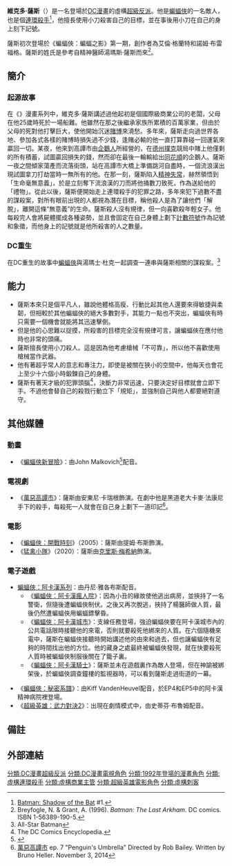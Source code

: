 
{{NoteTA
|G1=美國漫畫
|T=zh-tw:維克多·薩斯; zh-hk:域陀·薩斯;
|1=zh-tw:維克多·薩斯; zh-hk:域陀·薩斯;
|2=zh-cn:哥谭;zh-tw:高譚; zh-hk:葛咸;
|3=zh-cn:詹姆斯·戈登;zh-hk:占士·戈頓;zh-tw:詹姆斯·高登;
|4=zh-cn:戈登;zh-hk:戈頓;zh-tw:高登;
|5=zh-tw:阿卡漢;zh-cn:阿卡姆;
|6=zh-tw:萬惡高譚市;zh-hk:葛咸城;zh-cn:哥谭}}
{{Infobox comics character
|character_name = 維克多·薩斯<br>Victor Zsasz
|image = [[File:StreetsOfGotham4.jpg|File:StreetsOfGotham4.jpg]]
|converted = 
|caption =《蝙蝠俠：高譚街頭》#4（2009年11月）中的維克多·薩斯。由 Dustin Nguyen所繪。
|publisher = [[DC漫画|DC漫画]]
|debut = 《蝙蝠俠：蝙蝠之影》#1<br>（1992年六月）
|creators = 艾倫·格蘭特<br>諾姆·布雷福格
|alter_ego = 維克多·薩斯<br>Victor Zsasz
|aliases= 薩斯先生
|alliances = Secret Society of Super Villains
|partners = 
|powers = 極度奸詐<br>經過一定程度鍛鍊的力量、敏捷與專注力<br>難以預測的行動
}}
'''維克多·薩斯'''（{{lang-en|'''Victor Zsasz'''}}）是一名登場於[[DC漫畫|DC漫畫]]的虛構[[超級反派|超級反派]]。他是[[蝙蝠俠|蝙蝠俠]]的一名敵人，也是個[[連環殺手|連環殺手]]<ref name="Shadow of the Bat #1">[[Batman:_Shadow_of_the_Bat|Batman: Shadow of the Bat]] #1.</ref>，他擅長使用小刀殺害自己的目標，並在事後用小刀在自己的身上刻下記號。

薩斯初次登場於《蝙蝠俠：蝙蝠之影》第一期，創作者為艾倫·格蘭特和諾姆·布雷福格。薩斯的姓氏是參考自精神醫師湯瑪斯·薩斯而來<ref name="Last Arkham">Breyfogle, N. & Grant, A. (1996). ''Batman: The Last Arkham''. DC comics. ISBN 1-56389-190-5.</ref>。

== 簡介 ==
===起源故事===
在《{{link-en|蝙蝠俠編年史|The Batman Chronicles}}》漫畫系列中，維克多·薩斯講述過他起初是個國際級商業公司的老闆，父母在他25歲時死於一場船難。他雖然在那之後繼承家族所累積的百萬家業，但由於父母的死對他打擊巨大，使他開始沉迷[[賭博|賭博]]來澆愁。多年來，薩斯走向過世界各地、參加各式各樣的賭博時損失過不少錢，逢賭必輸的他一直打算靠碰一回運氣來贏回一切。某夜，他來到高譚市由[[企鵝人|企鵝人]]所經營的{{link-en|冰山俱樂部|Iceberg Lounge}}，在[[德州撲克|德州撲克]]競局中賭上他僅剩的所有積蓄，試圖贏回損失的錢，然而卻在最後一輪輸給出[[同花順|同花順]]的企鵝人。薩斯一夜之間傾家蕩產而流落街頭，站在高譚市大橋上準備跳河自盡時，一個流浪漢出現試圖拿刀打劫當時一無所有的他。在那一刻，薩斯陷入[[精神失常|精神失常]]，赫然領悟到「生命毫無意義」，於是立刻奪下流浪漢的刀而將他捅數刀致死，作為送給他的「禮物」。從此以後，薩斯便開始走上連環殺手的犯罪之路，多年來犯下過數不盡的謀殺案，對所有眼前出現的人都視為潛在目標，稱他殺人是為了讓他們「解脫」，離開這條“無意義”的生命。薩斯殺人沒有規律，但一向喜歡殺年輕女子。他每殺完人會將屍體擺成各種姿勢，並且會固定在自己身體上劃下[[計數符號|計數符號]]作為記號和象徵，而他身上的記號就是他所殺害的人之數量。

===DC重生===
在DC重生的故事中[[蝙蝠俠|蝙蝠俠]]與湯瑪士·杜克一起調查一連串與薩斯相關的謀殺案。<ref>All-Star Batman</ref>

== 能力 ==
*薩斯本來只是個平凡人，雖說他體格高瘦、行動比起其他人還要來得敏捷與柔韌，但相較於其他蝙蝠俠的絕大多數對手，其能力一點也不突出，蝙蝠俠有時只需要一個機會就能將其迅速擊倒。
*但是他的心思難以捉摸，所殺害的目標完全沒有規律可言，讓蝙蝠俠在應付他時也非常的頭痛。
*薩斯擅長使用小刀殺人。這是因為他考慮槍械「不可靠」，所以他不喜歡使用槍械當作武器。
*他有著超乎常人的意志和專注力，即使是被關在狹小的空間中，他每天也會花上至少十六個小時鍛鍊自己的身體。
*薩斯有著天才級的犯罪頭腦<ref name="DC Encyclopedia">The DC Comics Encyclopedia.</ref>，決斷力非常迅速，只要決定好目標就會立即下手。不過他會替自己的殺戮行動立下「規矩」，並強制自己與他人都要絕對遵守。

== 其他媒體 ==
===動畫===
*《[[蝙蝠俠新冒險|蝙蝠俠新冒險]]》：由John Malkovich<ref>{{Cite web |url=http://www.worldsfinestonline.com/WF/sections/backstage/unused/batman/zsasz.php |title=存档副本 |accessdate=2017-03-15 |archive-date=2017-12-18 |archive-url=https://web.archive.org/web/20171218234350/http://www.worldsfinestonline.com/WF/sections/backstage/unused/batman/zsasz.php |dead-url=no }}</ref>配音。

===電視劇===
*《[[高譚市_(電視劇)|萬惡高譚市]]》：薩斯由安東尼·卡瑞根飾演。在劇中他是黑道老大卡麥·法康尼手下的殺手，每殺死一人就會在自己身上劃下一道印記<ref><!-- cite episode --> [[高譚市_(電視劇)|萬惡高譚市]] ep. 7 "Penguin's Umbrella" Directed by Rob Bailey. Written by Bruno Heller. November 3, 2014</ref>。

===電影===
*《[[蝙蝠俠：開戰時刻|蝙蝠俠：開戰時刻]]》（2005）：薩斯由提姆·布斯飾演。
*《[[猛禽小隊_(電影)|猛禽小隊]]》（2020）：薩斯由[[克里斯·梅希納|克里斯·梅希納]]飾演。

===電子遊戲===
*[[蝙蝠俠：阿卡漢|蝙蝠俠：阿卡漢系列]]：由丹尼·雅各布斯配音。
**《[[蝙蝠俠：阿卡漢瘋人院|蝙蝠俠：阿卡漢瘋人院]]》：因為小丑的緣故使他逃出病房，並挾持了一名警衛，但隨後遭蝙蝠俠制伏。之後又再次脫逃，挾持了楊醫師做人質，最後仍然遭蝙蝠俠用蝙蝠鏢擊昏。
**《[[蝙蝠俠：阿卡漢城市|蝙蝠俠：阿卡漢城市]]》：支線任務登場，強迫蝙蝠俠要在阿卡漢城市內的公共電話限時接聽他的來電，否則就要殺死他綁來的人質。在六個隨機來電中，薩斯在蝙蝠俠接聽時開始講述他的由來和過去，但也讓蝙蝠俠有足夠的時間找出他的方位。他的藏身之處最終被蝙蝠俠發現，就在快要殺死人質時被蝙蝠俠制服後關在了籠子裏。
**《[[蝙蝠俠：阿卡漢騎士|蝙蝠俠：阿卡漢騎士]]》：薩斯並未在遊戲裏作為敵人登場，但在神諭被綁架後，於蝙蝠俠調查鐘樓的監視器時，可以看到薩斯走過街道的一幕。

*《[[蝙蝠俠：秘密系譜|蝙蝠俠：秘密系譜]]》：由Kiff VandenHeuvel配音，於EP4和EP5中的阿卡漢精神病院裡登場。
*《[[超級英雄：武力對決2|超級英雄：武力對決2]]》：出現在劇情模式中，由史蒂芬·布魯姆配音。

== 備註 ==
{{REFLIST}}

==外部連結==

{{蝙蝠俠登場角色}}
{{DEFAULTSORT:Zsasz, Victor}}
[[分類:DC漫畫超級反派|分類:DC漫畫超級反派]]
[[分類:DC漫畫電視角色|分類:DC漫畫電視角色]]
[[分類:1992年登場的漫畫角色|分類:1992年登場的漫畫角色]]
[[分類:虛構連環殺手|分類:虛構連環殺手]]
[[分類:虛構商業主管|分類:虛構商業主管]]
[[分類:超級英雄電影角色|分類:超級英雄電影角色]]
[[分類:虛構刺客|分類:虛構刺客]]